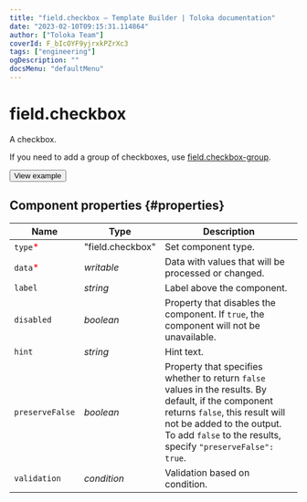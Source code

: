 ```yaml
---
title: "field.checkbox — Template Builder | Toloka documentation"
date: "2023-02-10T09:15:31.114864"
author: ["Toloka Team"]
coverId: F_bIcOYF9yjrxkPZrXc3
tags: ["engineering"]
ogDescription: ""
docsMenu: "defaultMenu"
---
```


# field.checkbox

A checkbox.

If you need to add a group of checkboxes, use [field.checkbox-group](/docs-new/template-builder/reference/field.checkbox-group).

<Button themeColor="light" view="default" size="l" type="link" url="https://ya.cc/t/GiAzprj63tz7PD">View example</Button>

## Component properties {#properties}

**Name** | **Type** | **Description**
----- | ----- | -----
`type`<span style="color: red">\*</span> | "field.checkbox" | Set component type.
`data`<span style="color: red">\*</span> | _writable_ | Data with values that will be processed or changed.
`label` | _string_ | Label above the component.
`disabled` | _boolean_ | Property that disables the component. If `true`, the component will not be unavailable.
`hint` | _string_ | Hint text.
`preserveFalse` | _boolean_ | Property that specifies whether to return `false` values in the results. By default, if the component returns `false`, this result will not be added to the output. To add `false` to the results, specify `"preserveFalse": true`.
`validation` | _condition_ | Validation based on condition.
